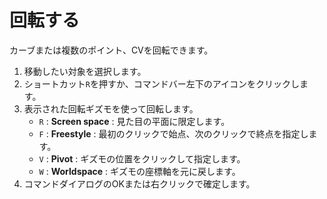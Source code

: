 
# 回転する 

 カーブまたは複数のポイント、CVを回転できます。

<Reference shortcut="R" command="Rotate" button="コマンドバー左下" />

1. 移動したい対象を選択します。
2. ショートカット`R`を押すか、コマンドバー左下のアイコンをクリックします。
3. 表示された回転ギズモを使って回転します。
   - `R` : **Screen space** : 見た目の平面に限定します。
   - `F` : **Freestyle** : 最初のクリックで始点、次のクリックで終点を指定します。
   - `V` : **Pivot** : ギズモの位置をクリックして指定します。
   - `W` : **Worldspace** : ギズモの座標軸を元に戻します。
4. コマンドダイアログのOKまたは右クリックで確定します。

